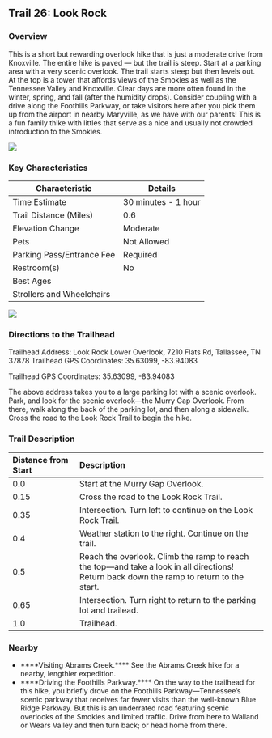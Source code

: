 ## Trail 26: Look Rock

### Overview

This is a short but rewarding overlook hike that is just a moderate drive from Knoxville. The entire hike is paved --- but the trail is steep. Start at a parking area with a very scenic overlook. The trail starts steep but then levels out. At the top is a tower that affords views of the Smokies as well as the Tennessee Valley and Knoxville. Clear days are more often found in the winter, spring, and fall (after the humidity drops). Consider coupling with a drive along the Foothills Parkway, or take visitors here after you pick them up from the airport in nearby Maryville, as we have with our parents! This is a fun family thike with littles that serve as a nice and usually not crowded introduction to the Smokies.

![](img/trail-26-figure-01.jpg)

### Key Characteristics

| **Characteristic**     | **Details**         |
|-------------------------|---------------------|
| Time Estimate          | 30 minutes - 1 hour           |
| Trail Distance (Miles) | 0.6                 |
| Elevation Change       | Moderate          |
| Pets                   | Not Allowed         |
| Parking Pass/Entrance Fee | Required         |
| Restroom(s)            | No      |
| Best Ages              |                     |
| Strollers and Wheelchairs |                             |

![](maps/trail-26-map.jpeg)

### Directions to the Trailhead

Trailhead Address: Look Rock Lower Overlook, 7210 Flats Rd, Tallassee, TN 37878 Trailhead GPS Coordinates: 35.63099, -83.94083

Trailhead GPS Coordinates: 35.63099, -83.94083

The above address takes you to a large parking lot with a scenic overlook. Park, and look for the scenic overlook---the Murry Gap Overlook. From there, walk along the back of the parking lot, and then along a sidewalk. Cross the road to the Look Rock Trail to begin the hike.

### Trail Description

| Distance from Start | Description                                                                                                                                |
|:------------|:-----------------------------------|
| 0.0                 | Start at the Murry Gap Overlook.                                                                                                           |
| 0.15                | Cross the road to the Look Rock Trail.                                                                                                     |
| 0.35                | Intersection. Turn left to continue on the Look Rock Trail.                                                                                |
| 0.4                 | Weather station to the right. Continue on the trail.                                                                                       |
| 0.5                 | Reach the overlook. Climb the ramp to reach the top---and take a look in all directions! Return back down the ramp to return to the start. |
| 0.65                | Intersection. Turn right to return to the parking lot and trailead.                                                                        |
| 1.0                 | Trailhead.                                                                                                                                 |

### Nearby

-   ****Visiting Abrams Creek.**** See the Abrams Creek hike for a nearby, lengthier expedition.
-   ****Driving the Foothills Parkway.**** On the way to the trailhead for this hike, you briefly drove on the Foothills Parkway---Tennessee's scenic parkway that receives far fewer visits than the well-known Blue Ridge Parkway. But this is an underrated road featuring scenic overlooks of the Smokies and limited traffic. Drive from here to Walland or Wears Valley and then turn back; or head home from there.
